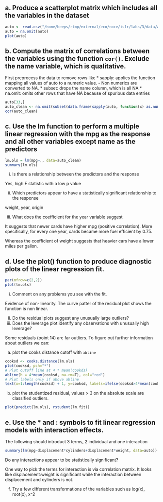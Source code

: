 ## a. Produce a scatterplot matrix which includes all the variables in the dataset 

```r
auto <- read.csv("/home/beeps/rtmp/external/eco/noce/islr/labs/3/data/auto.csv")   
auto = na.omit(auto)
plot(auto)
```

## b. Compute the matrix of correlations between the variables using the function `cor()`. Exclude the name variable, which is qualitative. 

First preprocess the data to remove rows like
* sapply: applies the function mapping all values of auto to a numeric value. 
  - Non numerics are converted to NA. 
* subset: drops the name column, which is all NA 
* na.omit: omits other rows that have NA because of spurious data entries
```r
auto[33,]
auto_clean <- na.omit(subset(data.frame(sapply(auto, function(x) as.numeric(x))), select=-name))
cor(auto_clean)
```

## c. Use the lm function to perform a multiple linear regression with the mpg as the response and all other variables except name as the predictors    

```r
lm.ols = lm(mpg~., data=auto_clean)
summary(lm.ols)
```

i. Is there a relationship between the predictors and the response 

Yes, high F statistic with a low p value 

ii. Which predictors appear to have a statistically significant relationship to the response

weight, year, origin

iii. What does the coefficient for the year variable suggest

It suggests that newer cards have higher mpg (positive correlation). More specifically, for every one year, cards became more fuel efficient by 0.75. 

Whereas the coefficient of weight suggests that heavier cars have a lower miles per gallon. 

## d. Use the plot() function to produce diagnostic plots of the linear regression fit. 

```r
par(mfrow=c(2,2))
plot(lm.ols)
```

i. Comment on any problems you see with the fit. 

Evidence of non-linearity. The curve patter of the residual plot shows the function is non linear. 

ii. Do the residual plots suggest any unusually large outliers? 
iii. Does the leverage plot identify any observations with unusually high leverage?

Some residuals (point 14) are far outliers. To figure out further information about outliers we can:

a. plot the cooks distance cutoff with `abline`
```r
cooksd <- cooks.distance(lm.ols)
plot(cooksd, pch="*")
# Plot cutoff line at 4 * mean(cookds)
abline(h = 4*mean(cooksd, na.rm=T), col="red")
# Plot labels only if above abline 
text(x=1:length(cooksd) + 1, y=cooksd, labels=ifelse(cooksd>4*mean(cooksd, na.rm=T), names(cooksd, "")), col="red")
```

b. plot the studentized residual, values > 3 on the absolute scale are classified outliers. 
```r
plot(predict(lm.ols), rstudent(lm.fit))
```

## e. Use the * and : symbols to fit linear regression models with interaction effects. 

The following should introduct 3 terms, 2 individual and one interaction 
```r
summary(lm(mpg~displacement*cylinders+displacement*weight, data=auto))
```

Do any interactions appear to be statistically significant? 

One way to pick the terms for interaction is via correlation matrix. It looks like displacement:weight is significant while the interaction between displacement and cylinders is not. 

f. Try a few different transformations of the variables such as log(x), root(x), x^2

